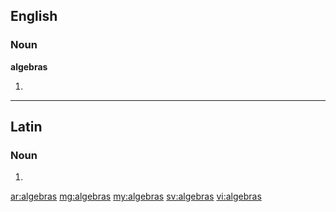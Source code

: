 ==English==

===Noun===
'''algebras'''

# {{plural of|[[algebra]]}}

----

==Latin==

===Noun===
{{la-noun-form|algebrās}}

# {{inflection of|algebra|algebra|acc|p|lang=la}}

[[ar:algebras]]
[[mg:algebras]]
[[my:algebras]]
[[sv:algebras]]
[[vi:algebras]]